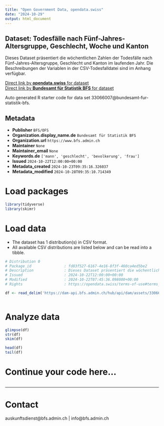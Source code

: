 ```yaml
---
title: "Open Government Data, opendata.swiss"
date: "2024-10-29"
output: html_document
---
```


## Dataset: Todesfälle nach Fünf-Jahres-Altersgruppe, Geschlecht, Woche und Kanton

Dieses Dataset präsentiert die wöchentlichen Zahlen der Todesfälle nach Fünf-Jahres-Altersgruppe, Geschlecht und Kanton im laufenden Jahr. Die Beschreibungen der Variablen in der CSV-Todesfalldatei sind im Anhang verfügbar.

[Direct link by **opendata.swiss** for dataset](https://opendata.swiss/de/dataset/todesfalle-nach-funf-jahres-altersgruppe-geschlecht-woche-und-kanton37)<br>
[Direct link by **Bundesamt für Statistik BFS** for dataset](https://www.bfs.admin.ch/asset/de/ts-q-01.04.02.01.30-P)

Auto generated R starter code for data set 33066007@bundesamt-fur-statistik-bfs.

## Metadata

- **Publisher** `BFS/OFS`
- **Organization.display_name.de** `Bundesamt für Statistik BFS`
- **Organization.url** `https://www.bfs.admin.ch`
- **Maintainer** `None`
- **Maintainer_email** `None`
- **Keywords.de** `['mann', 'geschlecht', 'bevolkerung', 'frau']`
- **Issued** `2024-10-22T12:00:00+00:00`
- **Metadata_created** `2024-10-23T09:35:16.326037`
- **Metadata_modified** `2024-10-28T09:35:10.714349`


# Load packages

```r

library(tidyverse)
library(skimr)

```

# Load data

-   The dataset has 1 distribution(s) in CSV format.
-   All available CSV distributions are listed below and can be read into a tibble.

```r

# Distribution 0
# Package_id               : fd83f527-6167-4e16-8f3f-460ca4ed5be2
# Description              : Dieses Dataset präsentiert die wöchentlichen Zahlen der Todesfälle nach Fünf-Jahres-Altersgruppe, Geschlecht und Kanton im laufenden Jahr. Die Beschreibungen der Variablen in der CSV-Todesfalldatei sind im Anhang verfügbar.
# Issued                   : 2024-10-22T12:00:00+00:00
# Modified                 : 2024-10-22T07:45:36.098000+00:00
# Rights                   : https://opendata.swiss/terms-of-use#terms_by_ask

df <- read_delim('https://dam-api.bfs.admin.ch/hub/api/dam/assets/33066020/master')



```

# Analyze data

```r

glimpse(df)
str(df)
skim(df)

head(df)
tail(df)

```

# Continue your code here...

```r

```

------------------------------------------------------------------------

# Contact

auskunftsdienst@bfs.admin.ch | info@bfs.admin.ch
